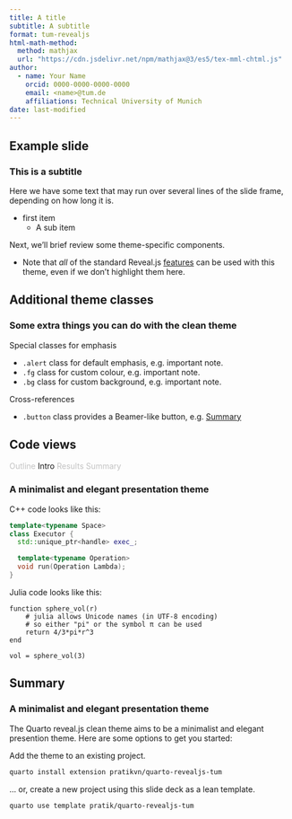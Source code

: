 ```yaml
---
title: A title
subtitle: A subtitle
format: tum-revealjs
html-math-method:
  method: mathjax
  url: "https://cdn.jsdelivr.net/npm/mathjax@3/es5/tex-mml-chtml.js"
author:
  - name: Your Name
    orcid: 0000-0000-0000-0000
    email: <name>@tum.de
    affiliations: Technical University of Munich
date: last-modified
---
```


## Example slide

### This is a subtitle

Here we have some text that may run over several lines of the slide frame,
depending on how long it is.

- first item 
    - A sub item

Next, we'll brief review some theme-specific components.

- Note that _all_ of the standard Reveal.js
[features](https://quarto.org/docs/presentations/revealjs/)
can be used with this theme, even if we don't highlight them here.

## Additional theme classes

### Some extra things you can do with the clean theme

Special classes for emphasis

- `.alert` class for default emphasis, e.g. [important note]{.alert}.
- `.fg` class for custom colour, e.g. [important note]{.fg style="--col: #e64173"}.
- `.bg` class for custom background, e.g. [important note]{.bg style="--col: #e64173"}.

Cross-references

- `.button` class provides a Beamer-like button, e.g.
[[Summary]{.button}](#sec-summary)

## Code views

::: {.sectionhead}
[Outline]{style="opacity:0.25"} Intro [Results Summary]{style="opacity:0.25"}
:::

### A minimalist and elegant presentation theme

C++ code looks like this:

```.cpp
template<typename Space>
class Executor {
  std::unique_ptr<handle> exec_;

  template<typename Operation>
  void run(Operation Lambda);
}
```

Julia code looks like this:

```.julia
function sphere_vol(r)
    # julia allows Unicode names (in UTF-8 encoding)
    # so either "pi" or the symbol π can be used
    return 4/3*pi*r^3
end

vol = sphere_vol(3)
```

## Summary {#sec-summary}

### A minimalist and elegant presentation theme

The Quarto reveal.js clean theme aims to be a minimalist and elegant presention
theme. Here are some options to get you started:

Add the theme to an existing project.

```.bash
quarto install extension pratikvn/quarto-revealjs-tum
```

... or, create a new project using this slide deck as a lean template.

```.bash
quarto use template pratik/quarto-revealjs-tum
```
